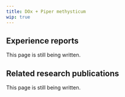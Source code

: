 ---
title: DOx + Piper methysticum
wip: true
---

## Experience reports

This page is still being written.

## Related research publications

This page is still being written.

